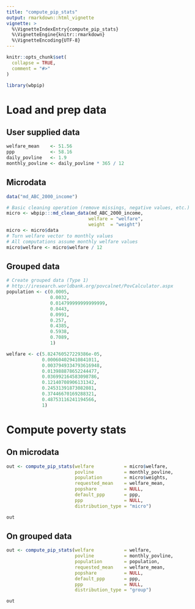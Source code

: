 ```yaml
---
title: "compute_pip_stats"
output: rmarkdown::html_vignette
vignette: >
  %\VignetteIndexEntry{compute_pip_stats}
  %\VignetteEngine{knitr::rmarkdown}
  %\VignetteEncoding{UTF-8}
---
```


```r
knitr::opts_chunk$set(
  collapse = TRUE,
  comment = "#>"
)
```

```r
library(wbpip)
```

# Load and prep data
## User supplied data
```r
welfare_mean    <- 51.56
ppp             <- 58.16
daily_povline   <- 1.9
monthly_povline <- daily_povline * 365 / 12
```


## Microdata
```r
data("md_ABC_2000_income")

# Basic cleaning operation (remove missings, negative values, etc.)
micro <- wbpip:::md_clean_data(md_ABC_2000_income, 
                              welfare = "welfare", 
                              weight  = "weight")
micro <- micro$data
# Turn welfare vector to monthly values
# All computations assume monthly welfare values
micro$welfare <- micro$welfare / 12
```

## Grouped data
```r
# Create grouped data (Type 1)
# http://iresearch.worldbank.org/povcalnet/PovCalculator.aspx
population <- c(0.0005,
                0.0032,
                0.014799999999999999,
                0.0443,
                0.0991,
                0.257,
                0.4385,
                0.5938,
                0.7089,
                1)

welfare <- c(5.824760527229386e-05,
             0.000604029410841011,
             0.0037949334793616948,
             0.013988878652244477,
             0.036992164583098786,
             0.12140708906131342,
             0.24531391873082081,
             0.37446670169288321,
             0.48753116241194566,
             1)
```

# Compute poverty stats
## On microdata
```r

out <- compute_pip_stats(welfare           = micro$welfare,
                         povline           = monthly_povline,
                         population        = micro$weights,
                         requested_mean    = welfare_mean,
                         popshare          = NULL,
                         default_ppp       = ppp,
                         ppp               = NULL,
                         distribution_type = "micro")

out

```

## On grouped data
```r

out <- compute_pip_stats(welfare           = welfare,
                         povline           = monthly_povline,
                         population        = population,
                         requested_mean    = welfare_mean,
                         popshare          = NULL,
                         default_ppp       = ppp,
                         ppp               = NULL,
                         distribution_type = "group")

out

```
